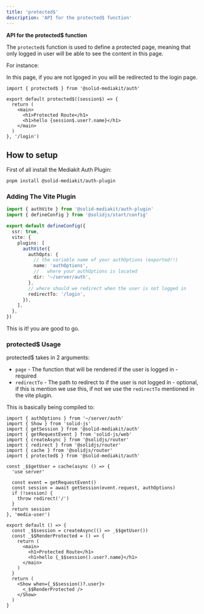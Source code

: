 ```yaml
---
title: 'protected$'
description: 'API for the protected$ function'
---
```


**API for the protected$ function**

The `protected$` function is used to define a protected page, meaning that only logged in user will be able to see the content in this page.

For instance:

In this page, if you are not lgoged in you will be redirected to the login page.

```tsx
import { protected$ } from '@solid-mediakit/auth'

export default protected$((session$) => {
  return (
    <main>
      <h1>Protected Route</h1>
      <h1>hello {session$.user?.name}</h1>
    </main>
  )
}, '/login')
```

## How to setup

First of all install the Mediakit Auth Plugin:

```bash
pnpm install @solid-mediakit/auth-plugin
```

### Adding The Vite Plugin

```ts
import { authVite } from '@solid-mediakit/auth-plugin'
import { defineConfig } from '@solidjs/start/config'

export default defineConfig({
  ssr: true,
  vite: {
    plugins: [
      authVite({
        authOpts: {
          // the variable name of your authOptions (exported!!)
          name: 'authOptions',
          //   where your authOptions is located
          dir: '~/server/auth',
        },
        // where should we redirect when the user is not logged in
        redirectTo: '/login',
      }),
    ],
  },
})
```

This is it! you are good to go.

### protected$ Usage

protected$ takes in 2 arguments:

- `page` - The function that will be rendered if the user is logged in - required
- `redirectTo` - The path to redirect to if the user is not logged in - optional, if this is mention we use this, if not we use the `redirectTo` mentioned in the vite plugin.

This is basically being compiled to:

```tsx
import { authOptions } from '~/server/auth'
import { Show } from 'solid-js'
import { getSession } from '@solid-mediakit/auth'
import { getRequestEvent } from 'solid-js/web'
import { createAsync } from '@solidjs/router'
import { redirect } from '@solidjs/router'
import { cache } from '@solidjs/router'
import { protected$ } from '@solid-mediakit/auth'

const _$$getUser = cache(async () => {
  'use server'

  const event = getRequestEvent()
  const session = await getSession(event.request, authOptions)
  if (!session) {
    throw redirect('/')
  }
  return session
}, 'media-user')

export default () => {
  const _$$session = createAsync(() => _$$getUser())
  const _$$RenderProtected = () => {
    return (
      <main>
        <h1>Protected Route</h1>
        <h1>hello {_$$session().user?.name}</h1>
      </main>
    )
  }
  return (
    <Show when={_$$session()?.user}>
      <_$$RenderProtected />
    </Show>
  )
}
```
